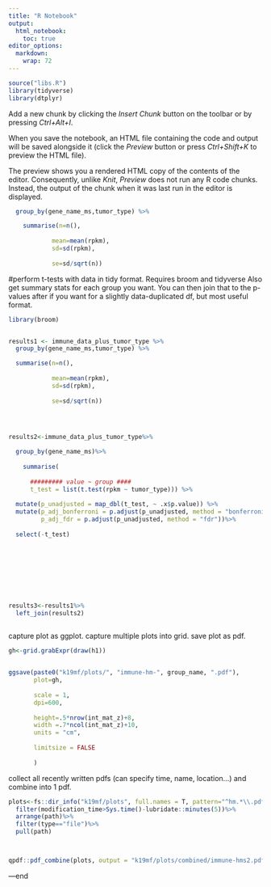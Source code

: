 ```yaml
---
title: "R Notebook"
output: 
  html_notebook: 
    toc: true
editor_options: 
  markdown: 
    wrap: 72
---
```






```r
source("libs.R")
library(tidyverse)
library(dtplyr)


```

Add a new chunk by clicking the *Insert Chunk* button on the toolbar or
by pressing *Ctrl+Alt+I*.

When you save the notebook, an HTML file containing the code and output
will be saved alongside it (click the *Preview* button or press
*Ctrl+Shift+K* to preview the HTML file).

The preview shows you a rendered HTML copy of the contents of the
editor. Consequently, unlike *Knit*, *Preview* does not run any R code
chunks. Instead, the output of the chunk when it was last run in the
editor is displayed.

```r
  group_by(gene_name_ms,tumor_type) %>%

    summarise(n=n(),
            
            mean=mean(rpkm),
            sd=sd(rpkm),
            
            se=sd/sqrt(n))
```

#perform t-tests with data in tidy format. Requires broom and tidyverse
Also get summary stats for each group you want. You can then join that
to the p-values after if you want for a slightly data-duplicated df, but
most useful format.

```r
library(broom)


results1 <- immune_data_plus_tumor_type %>%
  group_by(gene_name_ms,tumor_type) %>%

  summarise(n=n(),
            
            mean=mean(rpkm),
            sd=sd(rpkm),
            
            se=sd/sqrt(n))




results2<-immune_data_plus_tumor_type%>%
  
  group_by(gene_name_ms)%>%
    
    summarise(
    
      ######### value ~ group ####
      t_test = list(t.test(rpkm ~ tumor_type))) %>%
  
  mutate(p_unadjusted = map_dbl(t_test, ~ .x$p.value)) %>%
  mutate(p_adj_bonferroni = p.adjust(p_unadjusted, method = "bonferroni"),  # Bonferroni correction
         p_adj_fdr = p.adjust(p_unadjusted, method = "fdr"))%>%
  
  select(-t_test)









results3<-results1%>%
  left_join(results2)
  
```

capture plot as ggplot. capture multiple plots into grid. save plot as
pdf.

```r
gh<-grid.grabExpr(draw(h1))


ggsave(paste0("k19mf/plots/", "immune-hm-", group_name, ".pdf"),
       plot=gh,
       
       scale = 1,
       dpi=600,
       
       height=.5*nrow(int_mat_z)+8,
       width =.7*ncol(int_mat_z)+10,
       units = "cm",
       
       limitsize = FALSE
       
       )
```

collect all recently written pdfs (can specify time, name, location...)
and combine into 1 pdf.

```r
plots<-fs::dir_info("k19mf/plots", full.names = T, pattern="^hm.*\\.pdf$", recurse = F)%>%tibble()%>%
  filter(modification_time>Sys.time()-lubridate::minutes(5))%>%
  arrange(path)%>%
  filter(type=="file")%>%
  pull(path)



qpdf::pdf_combine(plots, output = "k19mf/plots/combined/immune-hms2.pdf")

```




---end